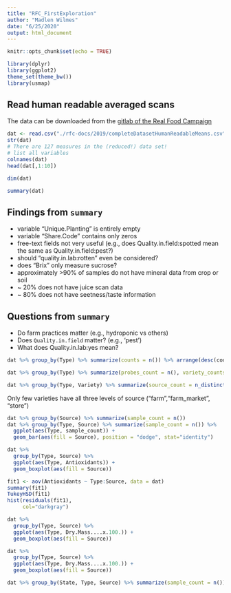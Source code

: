 ```yaml
---
title: "RFC_FirstExploration"
author: "Madlen Wilmes"
date: "6/25/2020"
output: html_document
---
```


```r
knitr::opts_chunk$set(echo = TRUE)
```

```r
library(dplyr)
library(ggplot2)
theme_set(theme_bw())
library(usmap)
```



## Read human readable averaged scans
The data can be downloaded from the [gitlab of the Real Food Campaign](https://gitlab.com/our-sci/rfc-docs/-/tree/master/2019)

```r
dat <- read.csv("./rfc-docs/2019/completeDatasetHumanReadableMeans.csv")
str(dat)
# There are 127 measures in the (reduced!) data set!
# list all variables
colnames(dat)
head(dat[,1:10])
```

```r
dim(dat)
```

```r
summary(dat)
```

## Findings from `summary`
- variable "Unique.Planting" is entirely empty
- variable "Share.Code" contains only zeros
- free-text fields not very useful (e.g., does Quality.in.field:spotted mean  the same as Quality.in.field:pest?)
- should "quality.in.lab:rotten" even be considered?
- does "Brix" only measure sucrose?
- approximately >90% of samples do not have mineral data from crop or soil
- ~ 20% does not have juice scan data
- ~ 80% does not have seetness/taste information


## Questions from `summary`
- Do farm practices matter (e.g., hydroponic vs others)
- Does `Quality.in.field` matter? (e.g., 'pest')
- What does Quality.in.lab:yes mean?



```r
dat %>% group_by(Type) %>% summarize(counts = n()) %>% arrange(desc(counts))
```


```r
dat %>% group_by(Type) %>% summarize(probes_count = n(), variety_counts = n_distinct(Variety), .groups='keep') %>% arrange(desc(variety_counts))
```

```r
dat %>% group_by(Type, Variety) %>% summarize(source_count = n_distinct(Source), .groups='keep')
```
Only few varieties have all three levels of source ("farm","farm_market", "store")

```r
dat %>% group_by(Source) %>% summarize(sample_count = n())
dat %>% group_by(Type, Source) %>% summarize(sample_count = n()) %>% 
  ggplot(aes(Type, sample_count)) +
  geom_bar(aes(fill = Source), position = "dodge", stat="identity")
```


```r
dat %>% 
  group_by(Type, Source) %>% 
  ggplot(aes(Type, Antioxidants)) +
  geom_boxplot(aes(fill = Source))
```


```r
fit1 <- aov(Antioxidants ~ Type:Source, data = dat)
summary(fit1)
TukeyHSD(fit1)
hist(residuals(fit1),
     col="darkgray")
```


```r
dat %>% 
  group_by(Type, Source) %>% 
  ggplot(aes(Type, Dry.Mass....x.100.)) +
  geom_boxplot(aes(fill = Source))
```


```r
dat %>% 
  group_by(Type, Source) %>% 
  ggplot(aes(Type, Dry.Mass....x.100.)) +
  geom_boxplot(aes(fill = Source))
```



```r
dat %>% group_by(State, Type, Source) %>% summarize(sample_count = n())
```
